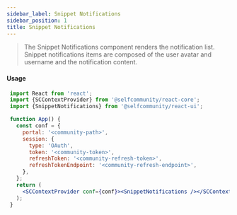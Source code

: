 ```yaml
---
sidebar_label: Snippet Notifications
sidebar_position: 1
title: Snippet Notifications
---
```


> The Snippet Notifications component renders the notification list.<br/>
Snippet notifications items are composed of the user avatar and username and the notification content.


<Logged><SnippetNotifications/></Logged>

#### Usage

```jsx
 import React from 'react';
 import {SCContextProvider} from '@selfcommunity/react-core';
 import {SnippetNotifications} from '@selfcommunity/react-ui';

 function App() {
   const conf = {
     portal: '<community-path>',
     session: {
       type: 'OAuth',
       token: '<community-token>',
       refreshToken: '<community-refresh-token>',
       refreshTokenEndpoint: '<community-refresh-endpoint>',
     },
   };
   return (
     <SCContextProvider conf={conf}><SnippetNotifications /></SCContextProvider>
   );
 }
```
